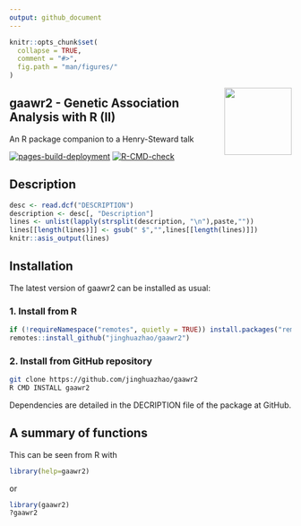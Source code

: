 ```yaml
---
output: github_document
---
```


```r
knitr::opts_chunk$set(
  collapse = TRUE,
  comment = "#>",
  fig.path = "man/figures/"
)
```

<img src="man/figures/logo.svg" align="right" alt="" width="120" />

## gaawr2 - Genetic Association Analysis with R (II)

An R package companion to a Henry-Steward talk

<!-- badges: start -->
[![pages-build-deployment](https://github.com/jinghuazhao/gaawr2/actions/workflows/pages/pages-build-deployment/badge.svg)](https://github.com/jinghuazhao/gaawr2/actions/workflows/pages/pages-build-deployment)
[![R-CMD-check](https://github.com/jinghuazhao/gaawr2/actions/workflows/R-CMD-check.yaml/badge.svg)](https://github.com/jinghuazhao/gaawr2/actions/workflows/R-CMD-check.yaml)
<!-- badges: end -->

## Description

```r
desc <- read.dcf("DESCRIPTION")
description <- desc[, "Description"]
lines <- unlist(lapply(strsplit(description, "\n"),paste,""))
lines[[length(lines)]] <- gsub(" $","",lines[[length(lines)]])
knitr::asis_output(lines)
```

## Installation

The latest version of gaawr2 can be installed as usual:

### 1. Install from R

```r
if (!requireNamespace("remotes", quietly = TRUE)) install.packages("remotes")
remotes::install_github("jinghuazhao/gaawr2")
```

### 2. Install from GitHub repository

```bash
git clone https://github.com/jinghuazhao/gaawr2
R CMD INSTALL gaawr2
```

Dependencies are detailed in the DECRIPTION file of the package at GitHub.

## A summary of functions

This can be seen from R with

```r
library(help=gaawr2)
```

or

```r
library(gaawr2)
?gaawr2
```
